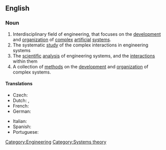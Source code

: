 ==English==
{{wikipedia}}
===Noun===
{{en-noun|sg=[[systems]] [[engineering]]}}

# Interdisciplinary field of engineering, that focuses on the [[development]] and [[organization]] of [[complex]] [[artificial]] [[system]]s. 
# The systematic [[study]] of the complex interactions in engineering systems 
# The [[scientific]] [[analysis]] of engineering systems, and the [[interaction]]s within them
# A collection of [[method]]s on the [[development]] and [[organization]] of complex systems.

====Translations====
{{trans-top|interdisciplinary field of engineering}}
* Czech: {{t-|cs|systémové inženýrství|n}}
* Dutch: {{t+|nl|systeemkunde}}, {{t+|nl|systeemleer}}
* French: {{t+|fr|ingénierie des systèmes|m|f}}
* German: {{t+|de|Systems Engineering|f}} 
{{trans-mid}}
* Italian: {{t+|it|ingegneria dei sistemi}}
* Spanish: {{t-|es|ingeniería de sistemas}}
* Portuguese: {{t+|pt|engenharia de sistemas}}
{{trans-bottom}}

[[Category:Engineering]]
[[Category:Systems theory]]